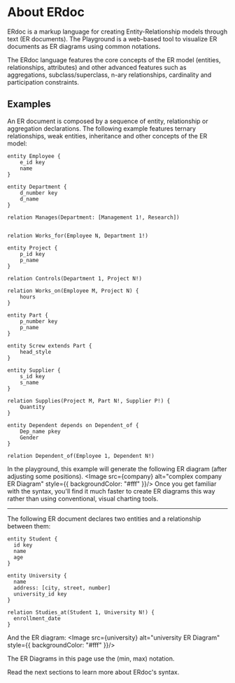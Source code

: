 
# About ERdoc
 
ERdoc is a markup language for creating Entity-Relationship models through text (ER documents).
The Playground is a web-based tool to visualize ER documents as ER diagrams using common notations.

The ERdoc language features the core concepts of the ER model (entities, relationships, attributes) and other advanced features such as
aggregations, subclass/superclass, n-ary relationships, cardinality and participation constraints.

## Examples

An ER document is composed by a sequence of entity, relationship or aggregation declarations. The following example features ternary relationships, weak entities, inheritance and other concepts of the ER model:
```erdoc
entity Employee {
    e_id key
    name
}

entity Department {
    d_number key
    d_name
}

relation Manages(Department: [Management 1!, Research])


relation Works_for(Employee N, Department 1!)

entity Project {
    p_id key
    p_name
}

relation Controls(Department 1, Project N!)

relation Works_on(Employee M, Project N) {
    hours
}

entity Part {
    p_number key
    p_name
}

entity Screw extends Part {
    head_style
}

entity Supplier {
    s_id key
    s_name
}

relation Supplies(Project M, Part N!, Supplier P!) {
    Quantity
}

entity Dependent depends on Dependent_of {
    Dep_name pkey
    Gender
}

relation Dependent_of(Employee 1, Dependent N!)
```

In the playground, this example will generate the following ER diagram (after adjusting some positions).
<Image src={company} alt="complex company ER Diagram" style={{ backgroundColor: "#fff" }}/>
Once you get familiar with the syntax, you'll find it much faster to create ER diagrams this way rather than using conventional, visual charting tools.

-----
The following ER document declares two entities and a relationship between them:

```erdoc
entity Student {
  id key
  name
  age
}

entity University {
  name 
  address: [city, street, number]
  university_id key
}

relation Studies_at(Student 1, University N!) {
  enrollment_date
}
```
And the ER diagram:
<Image src={university} alt="university ER Diagram" style={{ backgroundColor: "#fff" }}/>

<Callout>
The ER Diagrams in this page use the (min, max) notation.
</Callout>

Read the next sections to learn more about ERdoc's syntax.
